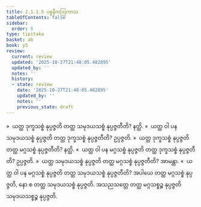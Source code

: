 ```yaml
---
title: 2.1.1.5 ပစ္စနီကဩကာသ
tableOfContents: false
sidebar:
  order: 5
type: tipitaka
basket: ab
book: y5
review:
  current: review
  updated: '2025-10-27T21:48:05.482895'
  updated_by: ''
  notes: ''
  history:
  - state: review
    date: '2025-10-27T21:48:05.482895'
    updated_by: ''
    notes: ''
    previous_state: draft
---
```



<ReviewStatus review={frontmatter.review} showDetails={true} />

<HypothesisAnnotation frontmatter={frontmatter} />

<DynamicBreadcrumb />

<Division number="34" book="y5" e="ch" v="33" p="214">

<Paragraph number="251" book="y5">
»  ယတ္ထ ဒုက္ခသစ္စံ နုပ္ပဇ္ဇတိ တတ္ထ သမုဒယသစ္စံ နုပ္ပဇ္ဇတီတိ? နတ္ထိ.
</Paragraph>

<Paragraph number="252" book="y5">
«  ယတ္ထ ဝါ ပန သမုဒယသစ္စံ နုပ္ပဇ္ဇတိ တတ္ထ ဒုက္ခသစ္စံ နုပ္ပဇ္ဇတီတိ? ဥပ္ပဇ္ဇတိ.
</Paragraph>

<Paragraph number="253" book="y5">
»  ယတ္ထ ဒုက္ခသစ္စံ နုပ္ပဇ္ဇတိ တတ္ထ မဂ္ဂသစ္စံ နုပ္ပဇ္ဇတီတိ? နတ္ထိ.
</Paragraph>

<Paragraph number="254" book="y5">
«  ယတ္ထ ဝါ ပန မဂ္ဂသစ္စံ နုပ္ပဇ္ဇတိ တတ္ထ ဒုက္ခသစ္စံ နုပ္ပဇ္ဇတီတိ? ဥပ္ပဇ္ဇတိ.
</Paragraph>

</Division>
<Division number="35" book="y5" e="ch" v="33" p="215">

<Paragraph number="255" book="y5">
»  ယတ္ထ သမုဒယသစ္စံ နုပ္ပဇ္ဇတိ တတ္ထ မဂ္ဂသစ္စံ နုပ္ပဇ္ဇတီတိ? အာမန္တာ.
</Paragraph>

<Paragraph number="256" book="y5">
«  ယတ္ထ ဝါ ပန မဂ္ဂသစ္စံ နုပ္ပဇ္ဇတိ တတ္ထ သမုဒယသစ္စံ နုပ္ပဇ္ဇတီတိ?
</Paragraph>

<Paragraph number="257" book="y5">
အပါယေ တတ္ထ မဂ္ဂသစ္စံ နုပ္ပဇ္ဇတိ, နော စ တတ္ထ သမုဒယသစ္စံ နုပ္ပဇ္ဇတိ. အသညသတ္တေ တတ္ထ မဂ္ဂသစ္စဉ္စ နုပ္ပဇ္ဇတိ သမုဒယသစ္စဉ္စ နုပ္ပဇ္ဇတိ.
</Paragraph>
</Division>